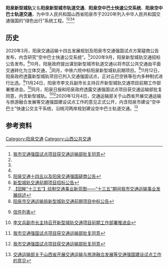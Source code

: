 {{Citation style|time=2020-12-06T00:38:27+00:00}}
{{Future public transportation}}
'''阳泉新型城轨'''又名'''阳泉新型城市轨道交通'''、'''阳泉空中巴士快速公交系统'''、'''阳泉空中巴士轨道交通'''，为中华人民共和国山西省阳泉市于2020年列入中华人民共和国交通强国的“绿色出行”系统工程。<ref>[http://jtysj.yq.gov.cn/zfgk/202011/t20201126_1096845.html 我市交通强国试点项目获交通运输部批复同意]{{webarchive|url=http://www.freezepage.com/1607173812DKOKTUNIMY|publisher=阳泉市交通运输局|date=2020-12-05}}</ref><ref name="a"/><ref name="b"/><ref name="c"/>

==历史==
2020年3月，阳泉交通运输十四五发展规划及阳泉市交通强国试点方案磋商公告发布，内含研究“空中巴士快速公交系统”。<ref name="a">[http://www.ccgp-shanxi.gov.cn/view.php?nid=620655 阳泉交通十四五以及阳泉交通强国磋商公告]{{webarchive|url=http://www.freezepage.com/1607174271XEJOAHFJWS|date=2020-12-05|publisher=山西政府采购网}}</ref>2020年9月，阳泉新型城轨交通招标公告发布。<ref>[http://ccgp-shanxi.gov.cn/view.php?nid=672154 新型城轨交通前期项目招标公告]{{webarchive|url=http://www.freezepage.com/1607174622KRKOPBMZAG|date=2020-12-05|publisher=山西政府采购网}}</ref>10月，阳泉政府提出谋划新型城市轨道交通以将市区公共交通由平面交通转化为立体交通，<ref name="b">[http://www.yq.gov.cn/ywdt/jryq/202010/t20201025_1083142.shtml 【回眸“十三五”】绘制交通事业新蓝图——“十三五”期间我市交通运输事业发展综述]{{webarchive|url=http://www.freezepage.com/1607175351ISVVFZGVKF|date=2020-12-05|publisher=阳泉市政府}}</ref>同月，中铁六院中标阳泉新型城轨前期项目。<ref>[http://www.ccgp.gov.cn/cggg/dfgg/zbgg/202010/t20201012_15218919.htm 阳泉市交通运输局新型城轨交通前期项目中标公告]{{webarchive|url=http://www.freezepage.com/1607175518CULPVSVLTR|date=2020-12-05|publisher=中国政府采购网}}</ref>11月12日，阳泉政府透露新型城轨项目已列入交通强国试点，正对云巴空铁等在内多种制式进行比选。<ref>{{webarchive|url=http://www.freezepage.com/1607175787JGMGYNMYLO|publisher=阳泉交通运输局|date=2020-12-05}}[http://jtysj.yq.gov.cn/hdjl/gzly/ 信件列表]</ref>11月24日，阳泉市李文兵副市长主持召开新型城轨交通项目前期工作部署推进会。<ref>{{webarchive|url=http://www.freezepage.com/1607175935VCVRXIYEFJ|publisher=阳泉人民政府|date=2020-12-05}}[http://xxgk.yq.gov.cn/jtysj/lddt/ldhd/202011/t20201126_1096854.shtml 李文兵副市长主持召开新型城轨交通项目前期工作部署推进会]</ref>同月，阳泉日报和阳泉政府透露交通强国试点项目获交通运输部批复同意，内含新型城轨。<ref>{{webarchive|url=http://www.freezepage.com/1607178031CDHEOGJDJA|date=2020-12-05|publisher=阳泉日报}}[http://sxhhcpa.cn/rb/202011/t20201122_1094273.html 我市交通强国试点项目获交通运输部批复同意]</ref><ref>{{webarchive|url=http://www.freezepage.com/1607177446QAFRZVEWRK|publisher=阳泉市政府|date=2020-12-05}}[http://www.yq.gov.cn/ywdt/jryq/202011/t20201122_1094263.shtml 我市交通强国试点项目获交通运输部批复同意]</ref>2020年12月4日，交通运输部关于山西省开展交通运输与旅游融合发展等交通强国建设试点工作的意见正式公开，内含阳泉市建设“空中巴士”快速公交主干系统，沿桃河两岸规划建设空中巴士轨道交通。<ref name="c">[http://xxgk.mot.gov.cn/2020/jigou/zhghs/202012/t20201204_3499290.html 交通运输部关于山西省开展交通运输与旅游融合发展等交通强国建设试点工作的意见]{{webarchive|url=http://www.freezepage.com/1607177665HOLTIGJVQS|publisher=交通运输部|date=2020-12-05}}</ref>

==参考资料==
{{reflist}}

[[Category:阳泉交通|Category:阳泉交通]]
[[Category:山西公共交通|Category:山西公共交通]]